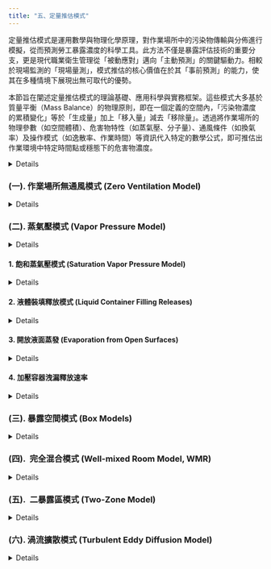 ```yaml
---
title: "五、定量推估模式"
---
```


定量推估模式是運用數學與物理化學原理，對作業場所中的污染物傳輸與分佈進行模擬，從而預測勞工暴露濃度的科學工具。此方法不僅是暴露評估技術的重要分支，更是現代職業衛生管理從「被動應對」邁向「主動預測」的關鍵驅動力。相較於現場監測的「現場量測」，模式推估的核心價值在於其「事前預測」的能力，使其在多種情境下展現出無可取代的優勢。

本節旨在闡述定量推估模式的理論基礎、應用科學與實務框架。這些模式大多基於質量平衡（Mass Balance）的物理原則，即在一個定義的空間內，「污染物濃度的累積變化」等於「生成量」加上「移入量」減去「移除量」。透過將作業場所的物理參數（如空間體積）、危害物特性（如蒸氣壓、分子量）、通風條件（如換氣率）及操作模式（如逸散率、作業時間）等資訊代入特定的數學公式，即可推估出作業環境中特定時間點或穩態下的危害物濃度。

<details>

儘管模式推估的結果屬於理論預測，但在缺乏實際監測數據時，它為初步定量評估提供了重要的科學依據。然而，模式的有效性高度依賴於輸入參數的品質，與使用者對其模型假設的理解。任何模式都是對複雜現實的簡化，其預測的準確性與其複雜度、參數的精確性及情境的適用性息息相關。因此，職業衛生專業人員在使用時，必須從單純的「工具操作者」提升為「模式思考者」，深刻理解「垃圾進，垃圾出（Garbage In, Garbage Out）」的原則，並持續運用專業判斷來評估輸入數據的合理性、選擇最適合的模式，以及詮釋最終結果的實際意義與不確定性。

一個完整的模式推估工作流程，應包含以下步驟：

1.  情境定義與參數收集：清晰定義評估目標與邊界條件，並收集所有必要的輸入參數。
2.  模式選擇：依據評估目的、可用數據與情境複雜度，選擇最合適的推估模式（詳見後續各節）。
3.  濃度推估：運用模式計算出暴露強度（濃度）。
4.  暴露實態描述：將推估的濃度與作業時間、頻率結合，計算出時間加權平均濃度（TWA）或短時間暴露濃度（STEL）。
5.  風險判定：將計算出的暴露值與相關的職業暴露限值（OELs）進行比較，以判定風險等級。

為協助專業人員應用此技術，國內外皆已發展出相關指引與工具，如職安署的「危害性化-學品定量暴露評估推估模式」專刊(職安署, 2016)，與「勞工作業環境監測及暴露危害管理平台」(職安署, 2025a)，以及AIHA的「Mathematical Models for Estimating Occupational Exposure to Chemicals」專書(Ten Berge et al., 2009)，與IHMOD軟體(AIHA, 2025)等，皆是重要的參考與運用資源。以下各節將依循從簡至繁的原則，系統性地介紹作業場所無通風模式、飽和蒸氣壓模式、暴露空間模式（含完全混合模式）、二暴露區模式、渦流擴散模式及統計推估模式等，闡述其適用情境、數學原理、使用限制及應用範例，以期建構使用者完整的模式應用知識體系。

</details>

### (一). 作業場所無通風模式 (Zero Ventilation Model)

<details>

1. 核心概念與假設

此模式是定量暴露推估中最為基礎且保守的篩選工具，屬於第一層級（Tier I）模式。其核心概念極為單純，係基於質量平衡原理，在一個最壞情境（Worst-case Scenario）的假設下，估算污染物在密閉空間中的最終平均濃度。其基本假設為：

(1). 零通風 (Zero Ventilation):完全忽略任何形式的機械通風或自然通風所帶來的稀釋效應。

(2). 完全逸散與混合 (Complete Release & Mixing):假設容器中的化學物質瞬間、完全地釋放到空氣中，並立即均勻混合於整個定義的空間體積內。

(3). 無移除機制 (No Removal Sinks):不考慮污染物因表面沉降、化學反應、或被多孔材質吸附等任何形式的移除機制。

2. 適用情境與限制

此模式的價值在於其極端的保守性，能快速提供一個暴露濃度的「絕對上限」。適用情境與使用限制如下：

(1). 初步風險篩選：作為暴露評估的第一道防線，快速篩選出可忽略的低風險情境。

(2). 最壞情境分析：評估密閉或局限空間內，因化學品意外洩漏（如容器破裂、翻倒）可能造成的最高濃度。

(3). 通風系統啟動前評估：可用於推估污染物在空間內充分混合後，啟動通風系統前的初始濃度。

(4). 高度保守：由於排除了所有移除與稀釋機制，其估算結果通常遠高於實際暴露濃度，不應用於精確的暴露實態判斷。

(5). 忽略時間與空間梯度：模式假設瞬間混合，無法描述污染物濃度隨時間與空間變化的動態過程。在洩漏初期，靠近源頭的濃度可能遠高於模式推估的平均值。

3. 模式數學公式

其數學公式直接反映了質量平衡的概念：

$C_A=\frac{M_A}{V}$

其中：C~A​~：揮發性化學品A於空氣中的平均濃度 (mg/m³ 或 ppm)； M~A~​：化學品A散布至空氣中的總質量 (mg)；V：無通風室內之空氣體積 (m³)。

4. 情境應用

此模式的應用邏輯非常明確：若在此最保守的推估下，濃度值仍遠低於相關的職業暴露限值（OELs），則職業衛生專業人員可具高度信心地將該SEG的優先序位降低，暫不投入更複雜的評估或監測資源。反之，若推估值接近或超過OELs，則此情境即被標示為潛在的高風險，必須啟動更進一步的行動。

(1). 情境一 (特殊緊急事件 - 化學品容器破裂逸散)

A. 情境描述：於一間體積為 2.5 m³ 的藥品儲藏室內，一瓶裝有 6 克環氧乙烷的玻璃瓶因意外掉落而破裂，內容物瞬間全數釋出。需評估事件發生後，進入該空間人員可能面臨的暴露風險。（已知環氧乙烷 PEL-TWA=1 ppm, STEL=2 ppm, IDLH=444 ppm）

B. 暴露濃度推估：職安署建置之勞工作業環境監測及暴露危害管理平臺中，有此作業場所無通風模式可供試算使用，在無通風的作業空間中，推估汙染物逸散至作業場所空氣中之平均濃度值。

可點擊下方按鈕使用揮發性化學品暴露濃度試算工具：

[無通風推估模式-暴露濃度試算DS1](docs/MA.html){.btn .btn-primary target="_blank"}

[無通風推估模式-暴露濃度試算DS2](docs/MA1.html){.btn .btn-primary target="_blank"}

</details>

### (二). 蒸氣壓模式 (Vapor Pressure Model)

<details>

接續最保守的無通風模式，蒸氣壓模式是另一類基礎且重要的第一層級（Tier I）篩選工具。此類模式的評估基礎，從宏觀的空間體積轉向物質本身的微觀物理化學特性 - 蒸氣壓（Vapor Pressure, VP）。蒸氣壓是衡量液體揮發趨勢的內在屬性，它直接決定了在特定溫度下，液體在密閉系統中能達到的最大氣相濃度。

因此，蒸氣壓模式的核心邏輯，即是利用此一物理極限，來推估多種「最壞情境」下的暴露濃度。與無通風模式假設「所有質量皆逸散」不同，蒸氣壓模式更專注於回答「在氣液平衡的條件下，濃度最高能達到多少？」這個問題。

此模式家族因其原理的直觀性與參數的易得性（蒸氣壓為化學品SDS中的常見參數），而被廣泛應用於多種暴露情境的初步評估。本節將介紹其在不同應用場景下的主要分支，包含了飽和蒸氣壓模式、液體裝填釋放模式、開放液面蒸發模式、及加壓容器洩漏釋放速率等。透過理解並應用這些模式，職業衛生專業人員能夠針對不同的作業活動，快速地進行量化的初步風險判斷。

</details>

#### 1. 飽和蒸氣壓模式 (Saturation Vapor Pressure Model)

<details>

(1). 核心概念

此模式是蒸氣壓模式家族中最直接的應用，其原理根植於熱力學的氣液平衡觀念。在一個給定溫度、與外界隔絕的封閉系統中，揮發性液體會持續蒸發，使其蒸氣分子不斷進入上方氣相空間（Headspace）。與此同時，氣相中的蒸氣分子也會凝結返回液相。當蒸發速率與凝結速率相等時，系統便達到了動態平衡，此時氣相中的蒸氣濃度達到最大值，這個濃度即為該溫度下的飽和蒸氣壓濃度。此模式的精髓在於，它計算的是一個物理上的「理論天花板」，代表了在最理想的飽和條件下，可能出現的最高濃度。因此，它也被視為評估最壞暴露情境的有力工具。

(2). 模式數學公式

模式的計算涉及將物質的蒸氣壓（通常以壓力單位表示，如 mmHg 或 Pa）轉換為空氣中的濃度（如 ppm 或 mg/m³）。在使用此模式評估暴露濃度的實際應用上，會使用到以下幾個公式(如表 3)。

-   化學品A的蒸氣壓(飽和)： $VP_A=\frac{V_A}{V_T}*P_{atm}$

-   化學品A的空間濃度(ppm)： $C_A=VP_A*10^6$

-   ppm轉換mg/m³ (若需要)： $C_A*(\frac{MW}{24.45})$

-   溫度壓力修正 (若若非NTP條件)： $C_A*\frac{(MW*P)}{R*T}$

其中：$VP_A$：化學物質A的蒸氣壓，$P_{atm}$：大氣壓力。，$V_A$：A的體積。$V_T$：系統空間的總體積。 MW：A的分子量g/mol，標準溫壓(NTP)下，1mol氣體的體積= 24.45 L。 實際溫度T（$^oK$）和壓力P（atm） 來修正轉換係數。 R: 理想氣體常數 = 0.0821 L·atm/(mol· $^oK$)

(3). 應用限制與專業考量

飽和蒸氣壓模式的應用價值與其限制是一體兩面，使用者必須清晰地認識到以下特性：

A. 極端的保守性：此模式計算出的濃度明確代表了「最壞中的最壞情況」，它假設了一個完全封閉、無任何通風稀釋、且有足夠時間與液體達成完全飽和的理想狀態。在絕大多數的真實作業環境中，這些條件在日常工作環境中不太容易同時滿足。

B. 初步篩選的利器：正因為其極端的保守性，此模式成為一個絕佳的初步風險篩選工具。如果在此高估情境下，推估的飽和濃度仍然顯著低於職業暴露限值（OELs），那麼職業衛生師便可以具備高度信心，初步判定該暴露情境為可接受的低風險。

C. 觸發進階評估的警訊：反之，如果飽和蒸氣壓模式的推估結果超過或接近OEL，這便是一個強烈的警訊，意味著潛在風險不容忽視，必須採用更精確、更複雜的模式（如考慮通風的完全混合模式或二區模式）進行更深入的評估，以獲得更貼近現實的暴露預測。

D. 「十倍法則」的實務參考：根據經驗法則，即所謂的「十倍法則」（rule-of-ten）(吳亭儀 & 陳友剛, 2019)，在通風不良或密閉空間中，實際的暴露濃度通常僅為理論飽和濃度的1%到10%。這個法則雖非精確科學，但為專業人員在詮釋極端保守的推估結果時，提供了一個更貼近現實的參考框架。

(4). 情境應用

A. 情境1  (大面積揮發性化學品)

-   情境描述：某農產品倉庫的維護人員，正考慮使用液態尼古丁（nicotine）作為大面積噴灑的殺蟲劑。作業人員在操作過程中，將可能近距離接觸尼古丁容器的開口。需評估其直接吸入容器開口上方氣體的潛在風險。（已知尼古丁蒸氣壓 0.08 mmHg，分子量 162.2 g/mol，我國PEL 0.5 mg/m³，NIOSH IDLH 5 mg/m³）

-   暴露濃度推估

[飽和蒸汽壓模式-暴露濃度試算GM1](docs/SA.html){.btn .btn-primary target="_blank"}

[飽和蒸汽壓模式-暴露濃度試算DS2](docs/SA1.html){.btn .btn-primary target="_blank"}

</details>

#### 2. 液體裝填釋放模式 (Liquid Container Filling Releases)

<details>

(1). 核心概念

此模式專門用於評估一個常見但易被忽略的暴露來源：將揮發性液體注入容器（如桶、槽）的過程。其核心物理機制是氣體置換（Gas Displacement）。當液體被注入一個非真空的容器時，它會佔據原先被氣體所佔據的空間，從而將容器頂部空間（Headspace）充斥化學品的氣體向外排出。如果該容器先前已裝有相同或類似的揮發性液體，其頂部空間的氣體很可能已接近或達到該液體的飽和蒸氣壓濃度。因此，在裝填過程中，排出的氣體實質上是高濃度的污染物蒸氣。此模式的目的，即是將此一物理過程量化，計算出在裝填作業中，污染物的質量排放速率（Mass Emission Rate, G）。

(2). 模式數學公式

模式的計算主要基於裝填速率與頂部空間的飽和蒸氣壓濃度。在使用此模式評估暴露濃度的實際應用上，會使用到以下幾個公式(如表 5)。

(3)  應用限制與專業考量(略)

(4). 情境應用

A. 情境 (填充桶裝揮發性化學品)

-   情境描述： 在工廠的散裝物料轉運區，數名勞工（屬同一SEG）負責將甲基乙基酮（MEK）分裝至 55 加侖的標準桶中。每位勞工平均每小時需完成4個桶的填充作業。填充方式為將輸送軟管浸入液面下的「浸沒式填充」。需評估此作業的暴露風險。已知條件： MEK 分子量 72.1 g/mol，蒸氣壓 71.2 mmHg (20°C)，作業溫度 20°C，填充方式為浸沒式飽和狀態。MEK PEL-TWA 為 200 ppm，STEL 為 300 ppm。LC50（半數致死濃度，吸入-大鼠，4小時）：11,000 ppm。

-   暴露濃度推估

(以下略)

</details>

#### 3. 開放液面蒸發 (Evaporation from Open Surfaces)

<details>

(1). 核心概述

此模式專門用於處理因化學品意外洩漏、或於開放式儲槽、清洗槽中操作所形成的「液池（Liquid Pool）」蒸發情境。相較於前述模式，開放液面的蒸發是一個更為複雜的傳質過程（Mass Transfer Process），其蒸發速率不僅取決於化學品本身的蒸氣壓，更受到外部環境因素的強烈影響，特別是液面上方的空氣流速。

此模式的核心目的，與液體裝填模式相似，皆是為了計算出污染物的質量排放速率（Mass Emission Rate, G）。其物理機制包含兩個主要部分：

A. 分子擴散 (Molecular Diffusion): 在液氣界面上，溶劑分子因濃度梯度而自然擴散至空氣中，此過程由物質的擴散係數決定。

B. 強制對流 (Forced Convection): 當有空氣流掠過液面時，會將液面上方高濃度的蒸氣層「帶走」，從而破壞原有的濃度平衡，加速下方液體的蒸發。空氣流速越快，此效應越強。

因此，此模式的挑戰在於如何整合物質內在屬性（蒸氣壓、擴散係數）與外部環境條件（空氣流速、液池面積、溫度），以獲得一個合理的生成速率G。

(2). 模式數學公式

由於其複雜性，學界發展出多種模型來估算蒸發速率，本手冊介紹兩種常用模型。在使用此模式評估暴露濃度的實際應用上，會使用到以下幾個公式(如表 7)。

(略)

(3). 應用限制與專業考量 (略)

(4). 情境應用

-   情境描述： 一個裝有廢棄甲苯的化學廢料桶，在儲存區因鏽蝕而破裂，內容物洩漏至一個尺寸為 1m × 2m 的水泥圍堰內，形成一個表面積為 2 m² 的液池。經現場儀器初步量測，液面上方的平均空氣流速約為 0.075 m/s。需評估此洩漏事件的暴露風險。已知條件： 甲苯分子量 92.1 g/mol，蒸氣壓 21 mmHg，分子擴散係數 8.04×10⁻⁶ m²/sec，作業環境為標準溫壓（NTP）。甲苯 PEL-TWA 為 50 ppm，STEL 為 62.5 ppm。

-   暴露濃度推估 (如表 8)

</details>

#### 4. 加壓容器洩漏釋放速率

<details>

(1). 核心概念

此模式專門用於評估工業環境中潛在風險極高的情境：儲存於高壓系統（如反應器、儲存槽、輸送管線）中的氣體或液體，因系統破損（如閥門失效、管線裂縫）而高速洩漏。此類事件的特點是污染物釋放的能量與速率極大，能在極短時間內造成嚴重的暴露危害。此模式的物理基礎涉及流體力學中的臨界流（Critical Flow），或稱音速流（Sonic Flow）。其核心概念為：

A. 壓力驅動：洩漏的根本驅動力是系統內部壓力（上游壓力, P~up~）與外部環境壓力（下游壓力, P~down~）之間的壓差。

B. 音速極限：當壓差達到一定程度（通常當 P~up~ / P~down~ ≈ 2），氣體通過洩漏孔口的速度會達到其在該溫度下的音速。一旦達到音速，即使再提高上游壓力，氣體的洩漏速度也不會再增加，此時的體積流率達到了物理極限。

C. 最大初始釋放：因此，此模式計算的是洩漏事件發生瞬間的最大初始質量釋放速率（Maximum Initial Mass Release Rate, G），這對於緊急應變規劃至關重要。

影響洩漏速率的關鍵參數包含：系統壓力、氣體種類（影響其音速與密度）、溫度、以及洩漏孔口的幾何形狀與尺寸。

在溫度與氣體組成的影響方面，在約20°C的條件下，臨界壓力比對不同氣體有所不同，表 9列出常見氣體臨界流動比。

(2). 模式數學公式

模式的計算涉及臨界體積流量、加壓氣體密度，最終得出質量釋放速率。在使用此模式評估暴露濃度的實際應用上，會使用到以下公式(表 10)。

(略)

(3). 用限制與專業考量 (略)

(4). 情境應用

A. 情境  (壓力管線洩漏 )

-   情境描述： 一條輸送純氯化氫（HCl）氣體的加壓管線，在室內發生洩漏。管線的表壓力（gauge pressure）為 5 atm，作業環境溫度為 25°C。經檢查發現，管線上出現一道長 1 cm、寬 1 mm 的裂縫。需評估此洩漏事件的立即危害與應變需求。已知條件： HCl 分子量 36.5 g/mol，PEL-Ceiling 為 5 ppm (約 7.5 mg/m³)。管線絕對壓力約 6 atm (6Pa)。

-   風險評估與後續行動 (略)

</details>

### (三). 暴露空間模式 (Box Models)

<details>

1. 概述

暴露空間模式，或稱箱型模式 (Box Models)，是定量暴露推估領域中應用最為廣泛、也最具基礎性的模型之一。模式包括兩個基本元素：污染物釋放源產生(Source Generation)及擴散機制（Dispersion），它將評估的思維從「釋放源估算」提升至「空間濃度模擬」，引入了通風 (Ventilation) 這個至關重要的暴露影響因子。此模式將作業場所簡化為一個或多個抽象的「箱體」，其核心是建立在質量平衡定律之上，即在任何一個定義的箱體內，污染物質量的變化率，等於所有進入該箱體的通量（包含污染源生成與外部空氣移入）減去所有離開該箱體的通量（包含隨排氣移出與內部沉降）。其中，最基礎的單一箱體模型，即為完全混合模式 (Well-mixed Room Model)。其基本假設為：

(1). 完全混合 (Well-mixed): 這是此模式最核心也最理想化的假設。它假定任何進入箱體（房間）的污染物，都會瞬間、且均勻地與箱體內的所有空氣混合。這意味著在箱體內的任何一個位置，其濃度都是相同的，並且等於排氣口的濃度。

(2). 恆定參數： 模式通常假設污染物的生成速率（G）與空間的通風換氣率（Q）在評估的時間內保持不變。

此模式使用數學模式來推估作業空間(均勻混合之箱體)，主要影響參數為室內空氣流量。室內空氣流量（*Q~in~*~​~）分為三類：1.強制通風（*Q~F~*​），指可控的機械通風（如空調系統），可進一步分為新鮮外氣（*Q~MU~*​）及循環風量（*Q~R~*​）；2.自然通風（*Q~N~*~​~），指通過門窗等開口，受風壓和溫差驅動，這通常難以量化而常被忽略（除非明顯開啟門窗）；3.滲透風量（*Q~INF~*~​~），指通過建築縫隙的無組織氣流，在經驗值上，普通住宅約為 1 ACH（每小時換氣次數）。

2. 模式數學公式

模式的數學表達式是一個描述濃度隨時間變化的一階常微分方程，其積分後可得到特定時間的濃度解，並在時間趨近於無窮大時，得到穩態濃度解。根據AIHA WMB(Well-Mixed box model)模式 (Reinke & Keil, 2009)，將整理公式如表 11。

3. 應用限制與專業考量

此模式將前述章節計算出的「生成速率G」，與作業場所的「空間特性（體積V、換氣率Q）」結合起來，從而推估出勞工實際可能暴露的「環境濃度C」。但使用上，仍應注意模式特性如下。

4\. 情境應用

(1). 情境1 (有機溶劑塗敷作業-動態濃度評估)

l  情境描述：在一間尺寸為 5m × 6m × 2m（體積 V=60 m³）的實驗室內，一名勞工將進行甲苯塗層作業。已知該作業的甲苯逸散率 G 經評估為 50 mg/s。實驗室的通風換氣率 Q 為 0.1 m³/s。作業開始前，室內與進氣的甲苯背景濃度均為 10 mg/m³。假設：完全混合、無沉積效應（Sinks）。需評估作業開始 20 分鐘後，實驗室內的平均甲苯濃度，以判斷是否可能超過短時間暴露限值。

[暴露空間模式-暴露濃度試算DS1](docs/1-box_model.html){.btn .btn-primary target="_blank"}

[暴露空間模式-暴露濃度試算DS2](docs/2-box_model.html){.btn .btn-primary target="_blank"}

</details>

### (四).  完全混合模式 (Well-mixed Room Model, WMR)

<details>

1. 核心概念

完全混合模式或稱單一箱體模式（One-box Model），是暴露空間模式（Box Models）中最基礎且廣泛應用的定量推估工具。此模式將一個複雜的作業空間（如房間、廠房）簡化為一個單一、均質的「箱體」，並基於質量平衡（Mass Balance）原理，來預測其中空氣污染物的濃度變化。其核心物理原則為：空間內污染物質量的累積速率 = 污染物生成速率 - 污染物移除速率。

此模式的運作基石建立在一個關鍵的理想化假設之上 - 完全且瞬時混合（Instantaneous and Perfect Mixing）。這意味著任何進入此空間的污染物（無論是從污染源產生或隨進氣帶入），都會立刻、均勻地分佈於整個空間體積內。因此在此理想模型中，空間內任何一點的濃度都是相同的，並且等於排氣口的濃度，示意圖如圖 2。

2\. 模式數學公式

完全混合模式的動態行為可由一系列基於質量平衡的微分方程所描述。下表彙整了此模式在不同條件下的核心計算公式，包括濃度隨時間的動態變化解、穩態濃度解，以及考量背壓效應、間歇性排放等進階情境的修正。根據AIHA-CH5 Well Mixed rooms with Changing Conditions(Reinke et al., 2009)，將相關公式整理如表 12。

3.  應用限制與專業考量

儘管完全混合模式功能強大且應用廣泛，但其結果的可靠性高度依賴於對其內在限制的理解。使用者必須清晰地認知以下幾點。

4.  情境應用

(1). 情境1 (有機溶劑塗布 - 濃度動態變化)

-   情境描述:某工廠零件塗布機在室溫波動環境下運行，需評估甲苯濃度的動態變化及勞工暴露風險。**已知條件**：**房間參數**：體積 V=25 m3，通風率 Q=1.0 m3/min（換氣次數 2.4 ACH）。**甲苯排放率**隨溫度變化，可依據

[WMR完全混合模式-暴露濃度試算DS](docs/WMR1.html){.btn .btn-primary target="_blank"}

[WMR完全混合模式-暴露濃度試算DS](docs/WMR2.html){.btn .btn-primary target="_blank"}

</details>

### (五).  二暴露區模式 (Two-Zone Model)

<details>

1\. 核心概念

二暴露區模式，亦稱為近場/遠場模式 (Near-Field/Far-Field Model, NF/FF)，是定量暴露推估中，對廣泛使用的「完全混合模式 (Well-mixed Room, WMR)」一個進階模式。其核心價值在於解決了單一箱體模型最根本的限制 - 「完全且均勻混合」的理想化假設。在真實的作業環境中，污染物濃度並非均勻分佈，尤其是在靠近污染源附近，濃度往往顯著高於場所內的平均值。直接使用WMR模式進行評估，極有可能嚴重低估靠近污染源作業勞工的實際暴露風險。為此，二暴露區模式將單一的作業空間，依據與污染源的距離和空氣交換效率，概念性地劃分為兩個相互關聯的虛擬區域：

2\. 模式數學公式

二暴露區模式的數學核心是針對近場與遠場分別建立的兩個聯立微分方程，用以描述污染物濃度的動態變化。其關鍵在於透過質量平衡，推導出近場與遠場在穩態或特定時間下的濃度解。根據AIHA-CH6 The Near Field/Far Field (two-box) model with a constant contamination emission rate(Nicas, 2009)，將相關公式整理如表 13。

3\. 應用限制與專業考量

二暴露區模式雖然提供了更精確的暴露評估可能性，但其結果的可靠性高度依賴於使用者對其限制的理解與參數的正確選取。

4\. 情境應用

(1). 情境 (塗抹黏合劑)

A. 情境描述：一名勞工坐在工作台旁，手動塗抹含甲苯的黏合劑，甲苯以恆定速率 G=1,000 mg/min蒸發。近場（NF）：假設為半球形(半徑  r = 0.76 m )，體積 V~N~ = 0.93 m^3^，自由表面積 FSA=3.6 m^2^。空氣流速：隨機空氣速度 S=3.7 m/min（室內中位數）。房間參數：總體積 200 m^3^，通風速率 Q=20 m^3^/min（每小時6次換氣），初始條件：甲苯濃度為 0。請進行該名勞工暴露評估。

[二暴露區模式-暴露濃度試算GM](docs/2zone1GM.html){.btn .btn-primary target="_blank"}

[二暴露區模式-暴露濃度試算DS](docs/2zone2DS.html){.btn .btn-primary target="_blank"}

</details>

### (六). 渦流擴散模式 (Turbulent Eddy Diffusion Model) 

<details>

1. 核心概述

渦流擴散模式是暴露評估模型中，在物理機制上更為精細的一種。它跳脫將空間視為數個「箱體」的簡化概念，轉而運用流體力學的原理，來描述污染物如何從一個「點源」或「線源」開始，因空氣中不規則、隨機的渦流（Turbulent Eddies）運動而逐漸擴散、稀釋的過程。此模式的核心概念是，空氣並非平順流動，而是充滿了各種大小尺度的渦流，這些渦流如同無數個微小的攪拌器，不斷地將高濃度的污染物與周圍乾淨的空氣混合，從而使污染雲（Plume）或污染團（Puff）的體積擴大、濃度下降。此模式的目標，即是模擬這個由渦流主導的擴散過程，提供一個從污染源向外延伸的、連續的濃度梯度分佈。相較於先前的模型，其策略價值體現在以下幾個面向。

2.  模式數學公式

渦流擴散模式的數學基礎是擴散方程(Diffusion Equation），這是一個偏微分方程。其解描述了在距離污染源 r、時間 t 的濃度 C(r,t)。模式的關鍵參數是渦流擴散係數 (D~T~ )，它代表了空氣中渦流混合的強度，其值越大，表示擴散越快。此模式可分為兩大類應用：

3\. 應用限制與專業考量

### (七). 統計推估模式 (Statistical Models) 

<details>

1\. 核心概述

統計推估模式與前述所有基於物理化學原理的「決定論模式（Deterministic Models）」在思維上截然不同。它並非從物理定律出發來「預測」濃度，而是反向地從「已發生的暴露數據」著手，運用統計學方法來「解釋」濃度變化的原因，並據此建立預測模型。其核心概念是，將勞工的暴露濃度（應變數）視為由多個「暴露決定因子（Exposure Determinants）」（自變數）共同作用的結果。這些因子可以是任何可能影響暴露的變數，如下。

2\. 統計模式類型 (整理如表 15)

在職業衛生領域，常用的統計模式主要有以下幾種，其選擇取決於暴露數據的特性與評估目的(Virji & Armstrong, 2009)。

3\. 應用限制與專業考量

統計模式是強大的工具，但誤用可能導致錯誤的結論。使用者必須深刻理解其限制：

</details>

### (八). 暴露推估模式應用-非例行性 (臨時、期間/時間短暫作業)

<details>

非例行性作業(non-routine activity)，泛指在正常生產流程之外的臨時性、偶發性或短時間作業，例如設備維修、歲修保養、管線清理、緊急應變或新產品試產等。這類作業的暴露評估，是職業衛生管理中具挑戰性的環節之一。

</details>
